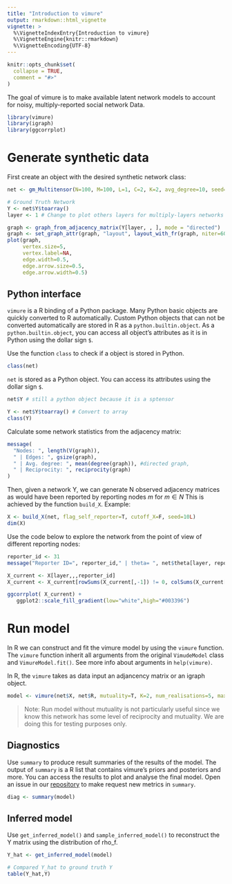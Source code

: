 ```yaml
---
title: "Introduction to vimure"
output: rmarkdown::html_vignette
vignette: >
  %\VignetteIndexEntry{Introduction to vimure}
  %\VignetteEngine{knitr::rmarkdown}
  %\VignetteEncoding{UTF-8}
---
```


```r
knitr::opts_chunk$set(
  collapse = TRUE,
  comment = "#>"
)
```

The goal of vimure is to make available latent network models to account for noisy, multiply-reported social network Data.

```r
library(vimure)
library(igraph)
library(ggcorrplot)
```

# Generate synthetic data

First create an object with the desired synthetic network class:

```r
net <- gm_Multitensor(N=100, M=100, L=1, C=2, K=2, avg_degree=10, seed=24, sparsify=T, eta=0.5)

# Ground Truth Network
Y <- net$Y$toarray()
layer <- 1 # Change to plot others layers for multiply-layers networks

graph <- graph_from_adjacency_matrix(Y[layer, , ], mode = "directed") 
graph <- set_graph_attr(graph, "layout", layout_with_fr(graph, niter=600))
plot(graph,
     vertex.size=5,
     vertex.label=NA,
     edge.width=0.5,
     edge.arrow.size=0.5, 
     edge.arrow.width=0.5)
```

## Python interface

`vimure` is a R binding of a Python package. Many Python basic objects are quickly converted to R automatically.
Custom Python objects that can not be converted automatically are stored in R as a `python.builtin.object`.
As a `python.builtin.object`, you can access all object's attributes as it is in Python using the dollar sign `$`.

Use the function `class` to check if a object is stored in Python.

```r
class(net)
```

`net` is stored as a Python object. You can access its attributes using the dollar sign `$`.

```r
net$Y # still a python object because it is a sptensor

Y <- net$Y$toarray() # Convert to array
class(Y)
```

Calculate some network statistics from the adjacency matrix:

```r
message(
  "Nodes: ", length(V(graph)),
  " | Edges: ", gsize(graph),
  " | Avg. degree: ", mean(degree(graph)), #directed graph,
  " | Reciprocity: ", reciprocity(graph)
)
```

Then, given a network Y, we can generate N observed adjacency matrices as would have been reported by reporting nodes $m$ for $m \in N$ This is achieved by the function `build_X`. Example:

```r
X <- build_X(net, flag_self_reporter=T, cutoff_X=F, seed=10L)
dim(X)
```
Use the code below to explore the network from the point of view of different reporting nodes:

```r
reporter_id <- 31
message("Reporter ID=", reporter_id," | theta= ", net$theta[layer, reporter_id])

X_current <- X[layer,,,reporter_id]
X_current <- X_current[rowSums(X_current[,-1]) != 0, colSums(X_current[-1,]) != 0]

ggcorrplot( X_current) + 
   ggplot2::scale_fill_gradient(low="white",high="#003396")
```

# Run model

In R we can construct and fit the vimure model by using the `vimure` function.
The `vimure` function inherit all arguments from the original `VimudeModel` class and `VimureModel.fit()`.
See more info about arguments in `help(vimure)`.

In R, the `vimure` takes as data input an adjancency matrix or an igraph object.

```r
model <- vimure(net$X, net$R, mutuality=T, K=2, num_realisations=5, max_iter=1000)
```

> Note: Run model without mutuality is not particularly useful since we know this network has some level of reciprocity and mutuality. We are doing this for testing purposes only.

## Diagnostics

Use `summary` to produce result summaries of the results of the model. The output of `summary` is a R list that contains vimure's priors and posteriors and more. You can access the results to plot and analyse the final model. 
Open an issue in our [repository](https://github.com/latentnetworks/vimure/issues/new) to make request new metrics in `summary`.

```r
diag <- summary(model)
```
## Inferred model

Use `get_inferred_model()` and `sample_inferred_model()` to reconstruct the Y matrix using the distribution of rho_f. 

```r
Y_hat <- get_inferred_model(model)

# Compared Y_hat to ground truth Y
table(Y_hat,Y)
```


